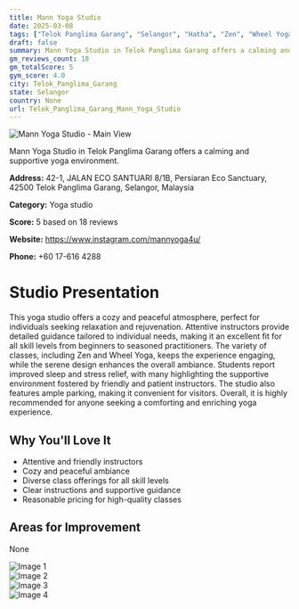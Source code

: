 ```yaml
---
title: Mann Yoga Studio
date: 2025-03-08
tags: ["Telok Panglima Garang", "Selangor", "Hatha", "Zen", "Wheel Yoga", "cozy", "peaceful", "Telok Panglima Garang"]  
draft: false
summary: Mann Yoga Studio in Telok Panglima Garang offers a calming and supportive yoga environment.
gm_reviews_count: 18
gm_totalScore: 5
gym_score: 4.0
city: Telok_Panglima_Garang
state: Selangor
country: None
url: Telok_Panglima_Garang_Mann_Yoga_Studio
---
```


<div className="aspect-[16/9] relative my-8">
  <img 
    src="https://lh5.googleusercontent.com/p/AF1QipNfIqDr64_oVf-NYfgkE8-8mEhvbKIISycUzQzp=w1920-h1080-k-no"
    alt="Mann Yoga Studio - Main View"
    className="object-cover absolute inset-0 w-full h-full rounded-lg"
  />
</div>

Mann Yoga Studio in Telok Panglima Garang offers a calming and supportive yoga environment.

**Address:** 42-1, JALAN ECO SANTUARI 8/1B, Persiaran Eco Sanctuary, 42500 Telok Panglima Garang, Selangor, Malaysia

**Category:** Yoga studio

**Score:** 5 based on 18 reviews

**Website:** https://www.instagram.com/mannyoga4u/

**Phone:** +60 17-616 4288

# Studio Presentation

This yoga studio offers a cozy and peaceful atmosphere, perfect for individuals seeking relaxation and rejuvenation. Attentive instructors provide detailed guidance tailored to individual needs, making it an excellent fit for all skill levels from beginners to seasoned practitioners. The variety of classes, including Zen and Wheel Yoga, keeps the experience engaging, while the serene design enhances the overall ambiance. Students report improved sleep and stress relief, with many highlighting the supportive environment fostered by friendly and patient instructors. The studio also features ample parking, making it convenient for visitors. Overall, it is highly recommended for anyone seeking a comforting and enriching yoga experience.


## Why You'll Love It

- Attentive and friendly instructors
- Cozy and peaceful ambiance
- Diverse class offerings for all skill levels
- Clear instructions and supportive guidance
- Reasonable pricing for high-quality classes

## Areas for Improvement

None

<div className="grid grid-cols-1 xl:grid-cols-2 gap-4 my-8">
<div className="aspect-[4/3] relative"><img src="https://lh5.googleusercontent.com/p/AF1QipP5ABkUo-TiEnaLCJrwouoxEkxUjgVUjnXnxEI3=w1920-h1080-k-no" alt="Image 1" className="object-cover absolute inset-0 w-full h-full rounded-lg" /></div>
<div className="aspect-[4/3] relative"><img src="https://lh5.googleusercontent.com/p/AF1QipPZcGDsbjtaIkUIf7SwKFKH4lbt6AjxpCaNk7EG=w1920-h1080-k-no" alt="Image 2" className="object-cover absolute inset-0 w-full h-full rounded-lg" /></div>
<div className="aspect-[4/3] relative"><img src="https://lh5.googleusercontent.com/p/AF1QipPUa-UQPz2FXSbtvWpQ5zybFX_oHXlU_O7SHniF=w1920-h1080-k-no" alt="Image 3" className="object-cover absolute inset-0 w-full h-full rounded-lg" /></div>
<div className="aspect-[4/3] relative"><img src="https://lh5.googleusercontent.com/p/AF1QipO2sN18XesnX2nw0b1ULQErRVAkTBoi1BaRpBtm=w1920-h1080-k-no" alt="Image 4" className="object-cover absolute inset-0 w-full h-full rounded-lg" /></div>
</div>